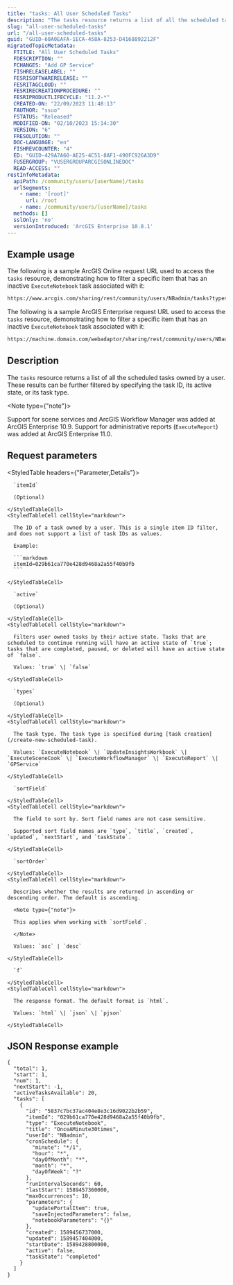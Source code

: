 ```yaml
---
title: "tasks: All User Scheduled Tasks"
description: "The tasks resource returns a list of all the scheduled tasks owned by a user."
slug: "all-user-scheduled-tasks"
url: "/all-user-scheduled-tasks"
guid: "GUID-60A0EAFA-1ECA-458A-8253-D4168892212F"
migratedTopicMetadata:
  FTITLE: "All User Scheduled Tasks"
  FDESCRIPTION: ""
  FCHANGES: "Add GP Service"
  FISHRELEASELABEL: ""
  FESRISOFTWARERELEASE: ""
  FESRITAGCLOUD: ""
  FESRIRECREATIONPROCEDURE: ""
  FESRIPRODUCTLIFECYCLE: "11.2-*"
  CREATED-ON: "22/09/2023 11:48:13"
  FAUTHOR: "ssuo"
  FSTATUS: "Released"
  MODIFIED-ON: "02/10/2023 15:14:30"
  VERSION: "6"
  FRESOLUTION: ""
  DOC-LANGUAGE: "en"
  FISHREVCOUNTER: "4"
  ED: "GUID-429A7A60-AE25-4C51-8AF1-490FC926A3D9"
  FUSERGROUP: "VUSERGROUPARCGISONLINEDOC"
  READ-ACCESS: ""
restInfoMetadata:
  apiPath: /community/users/[userName]/tasks
  urlSegments:
    - name: '[root]'
      url: /root
    - name: /community/users/[userName]/tasks
  methods: []
  sslOnly: 'no'
  versionIntroduced: 'ArcGIS Enterprise 10.8.1'
---
```


## Example usage

The following is a sample ArcGIS Online request URL used to access the `tasks` resource, demonstrating how to filter a specific item that has an inactive `ExecuteNotebook` task associated with it:

```markdown
https://www.arcgis.com/sharing/rest/community/users/NBadmin/tasks?types=ExecuteNotebook&active=false&itemId=b181b9ab14d0442faa183215ec2c615e&f=pjson
``` 

The following is a sample ArcGIS Enterprise request URL used to access the `tasks` resource, demonstrating how to filter a specific item that has an inactive `ExecuteNotebook` task associated with it:

```markdown
https://machine.domain.com/webadaptor/sharing/rest/community/users/NBadmin/tasks?types=ExecuteNotebook&active=false&itemId=b181b9ab14d0442faa183215ec2c615e&f=pjson
``` 

## Description

The `tasks` resource returns a list of all the scheduled tasks owned by a user. These results can be further filtered by specifying the task ID, its active state, or its task type.

<Note type={"note"}>

Support for scene services and ArcGIS Workflow Manager was added at ArcGIS Enterprise 10.9. Support for administrative reports (`ExecuteReport`) was added at ArcGIS Enterprise 11.0.

</Note>

## Request parameters

<StyledTable headers={"Parameter,Details"}>
  <StyledTableRow>
    <StyledTableCell cellStyle="markdown">

      `itemId` 

      (Optional)

    </StyledTableCell>
    <StyledTableCell cellStyle="markdown">

      The ID of a task owned by a user. This is a single item ID filter, and does not support a list of task IDs as values.

      Example:

      ```markdown
      itemId=029b61ca770e428d9468a2a55f40b9fb
      ``` 

    </StyledTableCell>
  </StyledTableRow>
  <StyledTableRow>
    <StyledTableCell cellStyle="markdown">

      `active` 

      (Optional)

    </StyledTableCell>
    <StyledTableCell cellStyle="markdown">

      Filters user owned tasks by their active state. Tasks that are scheduled to continue running will have an active state of `true`; tasks that are completed, paused, or deleted will have an active state of `false`.

      Values: `true` \| `false`

    </StyledTableCell>
  </StyledTableRow>
  <StyledTableRow>
    <StyledTableCell cellStyle="markdown">

      `types` 

      (Optional)

    </StyledTableCell>
    <StyledTableCell cellStyle="markdown">

      The task type. The task type is specified during [task creation](/create-new-scheduled-task).

      Values: `ExecuteNotebook` \| `UpdateInsightsWorkbook` \| `ExecuteSceneCook` \| `ExecuteWorkflowManager` \| `ExecuteReport` \| `GPService`

    </StyledTableCell>
  </StyledTableRow>
  <StyledTableRow>
    <StyledTableCell cellStyle="markdown">

      `sortField` 

    </StyledTableCell>
    <StyledTableCell cellStyle="markdown">

      The field to sort by. Sort field names are not case sensitive.

      Supported sort field names are `type`, `title`, `created`, `updated`, `nextStart`, and `taskState`.

    </StyledTableCell>
  </StyledTableRow>
  <StyledTableRow>
    <StyledTableCell cellStyle="markdown">

      `sortOrder` 

    </StyledTableCell>
    <StyledTableCell cellStyle="markdown">

      Describes whether the results are returned in ascending or descending order. The default is ascending.

      <Note type={"note"}>

      This applies when working with `sortField`.

      </Note>

      Values: `asc` | `desc` 

    </StyledTableCell>
  </StyledTableRow>
  <StyledTableRow>
    <StyledTableCell cellStyle="markdown">

      `f` 

    </StyledTableCell>
    <StyledTableCell cellStyle="markdown">

      The response format. The default format is `html`.

      Values: `html` \| `json` \| `pjson`

    </StyledTableCell>
  </StyledTableRow>
</StyledTable>

## JSON Response example

```other
{
  "total": 1,
  "start": 1,
  "num": 1,
  "nextStart": -1,
  "activeTasksAvailable": 20,
  "tasks": [
    {
      "id": "5837c7bc37ac404e8e3c16d9022b2b59",
      "itemId": "029b61ca770e428d9468a2a55f40b9fb",
      "type": "ExecuteNotebook",
      "title": "OnceAMinute30times",
      "userId": "NBadmin",
      "cronSchedule": {
        "minute": "*/1",
        "hour": "*",
        "dayOfMonth": "*",
        "month": "*",
        "dayOfWeek": "?"
      },
      "runIntervalSeconds": 60,
      "lastStart": 1589457360000,
      "maxOccurrences": 10,
      "parameters": {
        "updatePortalItem": true,
        "saveInjectedParameters": false,
        "notebookParameters": "{}"
      },
      "created": 1589456737000,
      "updated": 1589457404000,
      "startDate": 1589428800000,
      "active": false,
      "taskState": "completed"
    }
  ]
}
```

 
